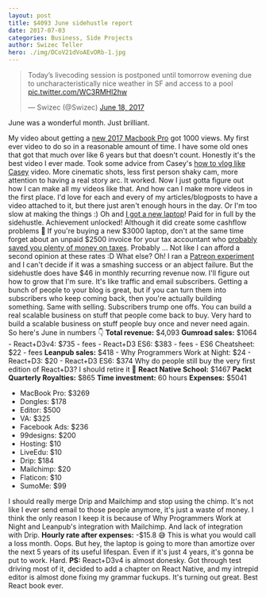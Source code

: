 ```yaml
---
layout: post
title: $4093 June sidehustle report
date: 2017-07-03
categories: Business, Side Projects
author: Swizec Teller
hero: ./img/DCoV21dVoAEvORb-1.jpg
---
```


> Today’s livecoding session is postponed until tomorrow evening due to uncharacteristically nice weather in SF and access to a pool [pic.twitter.com/WC3RMHl2hw](https://t.co/WC3RMHl2hw)
>
> — Swizec (@Swizec) [June 18, 2017](https://twitter.com/Swizec/status/876537115760222208)

June was a wonderful month. Just brilliant.



My video about getting a [new 2017 Macbook Pro](https://www.youtube.com/watch?v=ed2xrQt0Qp4) got 1000 views. My first ever video to do so in a reasonable amount of time. I have some old ones that got that much over like 6 years but that doesn't count. Honestly it's the best video I ever made. Took some advice from Casey's [how to vlog like Casey](https://www.youtube.com/watch?v=Q980C74SdYQ) video. More cinematic shots, less first person shaky cam, more attention to having a real story arc. It worked. Now I just gotta figure out how I can make all my videos like that. And how can I make more videos in the first place. I'd love for each and every of my articles/blogposts to have a video attached to it, but there just aren't enough hours in the day. Or I'm too slow at making the things :) Oh and [I got a new laptop](https://swizec.com/blog/first-day-new-2017-macbook-pro/swizec/7643)! Paid for in full by the sidehustle. Achievement unlocked! Although it did create some cashflow problems 🤔 If you're buying a new $3000 laptop, don't at the same time forget about an unpaid $2500 invoice for your tax accountant who [probably saved you plenty of money on taxes](https://swizec.com/blog/how-i-got-boned-by-taxes-two-years-in-a-row/swizec/7582). Probably ... Not like I can afford a second opinion at these rates :D What else? Oh! I ran a [Patreon experiment](https://swizec.com/blog/initial-results-patreon-experiment/swizec/7666) and I can't decide if it was a smashing success or an abject failure. But the sidehustle does have $46 in monthly recurring revenue now. I'll figure out how to grow that I'm sure. It's like traffic and email subscribers. Getting a bunch of people to your blog is great, but if you can turn them into subscribers who keep coming back, then you're actually building something. Same with selling. Subscribers trump one offs. You can build a real scalable business on stuff that people come back to buy. Very hard to build a scalable business on stuff people buy once and never need again. So here's June in numbers 👇 **Total revenue:** $4,093 **Gumroad sales:** $1064 - React+D3v4: $735 - fees - React+D3 ES6: $383 - fees - ES6 Cheatsheet: $22 - fees **Leanpub sales:** $418 - Why Programmers Work at Night: $24 - React+D3: $20 - React+D3 ES6: $374 Why do people still buy the very first edition of React+D3? I should retire it 🤔 **React Native School:** $1467 **Packt Quarterly Royalties:** $865 **Time investment:** 60 hours **Expenses:** $5041

-   MacBook Pro: $3269
-   Dongles: $178
-   Editor: $500
-   VA: $325
-   Facebook Ads: $236
-   99designs: $200
-   Hosting: $10
-   LiveEdu: $10
-   Drip: $184
-   Mailchimp: $20
-   Flaticon: $10
-   SumoMe: $99

I should really merge Drip and Mailchimp and stop using the chimp. It's not like I ever send email to those people anymore, it's just a waste of money. I think the only reason I keep it is because of Why Programmers Work at Night and Leanpub's integration with Mailchimp. And lack of integration with Drip. **Hourly rate after expenses:** -$15.8 😅 This is what you would call a loss month. Oops. But hey, the laptop is going to more than amortize over the next 5 years of its useful lifespan. Even if it's just 4 years, it's gonna be put to work. Hard. **PS:** React+D3v4 is almost donesky. Got through test driving most of it, decided to add a chapter on React Native, and my intrepid editor is almost done fixing my grammar fuckups. It's turning out great. Best React book ever.
